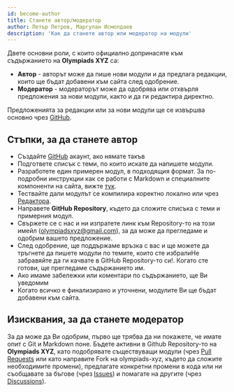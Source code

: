 ```yaml
---
id: become-author
title: Станете автор/модератор
author: Петър Петров, Маргулан Исмолдаев
description: 'Как да станете автор или модератор на модули'
---
```


Двете основни роли, с които официално допринасяте към съдържанието на **Olympiads XYZ** са:
- **Aвтор** - авторът може да пише нови модули и да предлага редакции, които ще бъдат добавени към сайта след одобрение.
- **Модератор** - модераторът може да одобрява или отхвърля предложения за нови модули, както и да ги редактира директно.

Предложенията за редакции или за нови модули ще се извършва основно чрез [GitHub](https://github.com).

## Стъпки, за да станете автор

- Създайте [GitHub](https://github.com/) акаунт, ако нямате такъв
- Подгответе списък с теми, по които искате да напишете модули.
- Разработете един примерен модул, в подходящия формат. За по-подробни инструкции как се работи с Markdown и специалните компоненти на сайта, вижте [тук](/general/editor-working-mdx).
- Тествайте дали модулът се компилира коректно локално или чрез [Редактора](/editor).
- Направете **GitHub Repository**, където да сложите списъка с теми и примерния модул.
- Свържете се с нас и ни изпратете линк към Repository-то на този имейл (olympiadsxyz@gmail.com), за да може да прегледаме и одобрим вашето предложение.
- След одобрение, ще поддържаме връзка с вас и ще можете да тръгнете да пишете модули по темите, които сте избрали<Asterisk >Не забравяйте да ги качвате в GitHub Repository-то си!</Asterisk >. Когато сте готови, ще прегледаме съдържанието им.
- Ако имаме забележки или коментари по съдържанието, ще Ви уведомим
- Когато всичко е финализирано и уточнени, модулите Ви ще бъдат добавени към сайта.

## Изисквания, за да станете модератор

За да може да Ви одобрим, първо ще трябва да ни покажете, че имате опит с Git и Маrkdown поне. Бъдете активни в Github Repository-то на **Olympiads XYZ**, като подобрявате съществуващи модули (чрез [Pull Requests](https://github.com/OlympiadsXYZ/olympiads-xyz/pulls) или като направите Fork на olympiads-xyz, където да сложите необходимите промени), предлагате конкретни промени в кода или ни съобщавате за бъгове (чрез [Issues](https://github.com/OlympiadsXYZ/olympiads-xyz/issues)) и помагате на другите (чрез [Discussions](https://github.com/OlympiadsXYZ/olympiads-xyz/discussions)).






